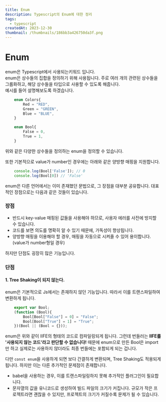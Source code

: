 ```yaml
---
title: Enum
description: Typescript의 Enum에 대한 정리
tags:
  - typescript
createdAt: 2023-12-30
thumbnail: /thumbnails/186bb3a426750da3f.png
---
```

# Enum

enum은 Typescript에서 사용되는키워드 입니다. 
</br>
enum은 상수들의 집합을 정의하기 위해 사용됩니다. 주로 여러 개의 관련된 상수들을 그룹화하고, 해당 상수들을 타입으로 사용할 수 있도록 해줍니다. 
</br>
예시를 들어 설명해보도록 하겠습니다. 
```typescript
	enum Colors{
		Red = "RED",
		Green = "GREEN",
		Blue = "BLUE",
	}

	enum Bool{
		False = 0,
		True = 1,
	}
```
위와 같은 다양한 상수들을 정의하는 enum을 정의할 수 있습니다. 

또한 기본적으로 value가 number인 경우에는 아래와 같은 양방향 매핑을 지원합니다. 

```typescript
	console.log(Bool['False']); // 0
	console.log(Bool[0]) // 'False'
```

enum은 다른 언어에서는 이미 존재했던 문법으로, 그 장점을 대부분 공유합니다. 대표적인 장점으로는 다음과 같은 것들이 있습니다.

### 장점
- 반드시 key-value 매핑된 값들을 사용해야 하므로, 사용자 에러를 사전에 방지할 수 있습니다. 
- 코드를 보면 의도를 명확히 알 수 있기 때문에, 가독성이 향상됩니다.
- 양방향 매핑을 이용해야 할 경우, 매핑을 자동으로 시켜줄 수 있어 용이합니다. (value가 number형일 경우)

하지만 단점도 굉장히 많은 기능입니다. 

### 단점

#### 1. Tree Shaking이 되지 않는다. 

enum은 기본적으로 Js에서는 존재하지 않던 기능입니다. 따라서 이를 트랜스파일하여 변환하게 됩니다. 

```typescript
	export var Bool;
	(function (Bool){
		Bool[Bool["False"] = 0] = "False";
		Bool[Bool["True"] = 1] = "True";
	})(Bool || (Bool = {}));
```
enum은 위와 같이 IIFE의 형태의 코드로 컴파일링되게 됩니다. 그런데 번들러는 **IIFE를 '사용되지 않는 코드'라고 판단할 수 없습니다!** 때문에 enum으로 만든 Bool은 import만 하고 실제로는 사용하지 않더라도 최종 번들에는 포함되게 되는 겁니다.

다만 `const enum`을 사용하게 되면 보다 간결하게 변환되며, Tree Shaking도 적용되게 됩니다. 하지만 이는 다른 추가적인 문제점이 존재합니다.

- babel을 사용하는 경우, 이를 트랜스파일링하지 못해 추가적인 플러그인이 필요합니다.
- 문자열의 값을 유니코드로 생성하여 빌드 파일의 크기가 커집니다. 규모가 작은 프로젝트라면 괜찮을 수 있지만, 프로젝트의 크기가 커질수록 문제가 될 수 있습니다.